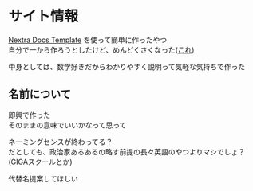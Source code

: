 # サイト情報

[Nextra Docs Template](https://github.com/shuding/nextra-docs-template) を使って簡単に作ったやつ  
自分で一から作ろうとしたけど、めんどくさくなった([これ](https://github.com/localer/old-study-box))

中身としては、数学好きだからわかりやすく説明って気軽な気持ちで作った

## 名前について

即興で作った  
そのままの意味でいいかなって思って

ネーミングセンスが終わってる？  
だとしても、政治家あるあるの略す前提の長々英語のやつよりマシでしょ？  
(GIGAスクールとか)

代替名提案してほしい